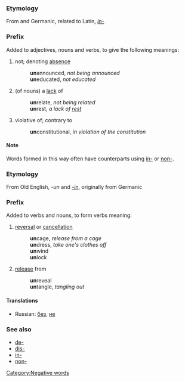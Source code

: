 ===Etymology===
From {{OE.}} and Germanic, related to Latin, ''[[in-]]''

===Prefix===
Added to adjectives, nouns and verbs, to give the following meanings:
#not; denoting [[absence]]
#:'''un'''announced, ''not being announced''
#:'''un'''educated, ''not educated''
#(of nouns) a [[lack]] of
#:'''un'''relate, ''not being related''
#:'''un'''rest, ''a lack of [[rest]]''
#violative of; contrary to
#:'''un'''constitutional, ''in violation of the constitution''

====Note====
Words formed in this way often have counterparts using [[in-]] or [[non-]].

===Etymology===
From Old English, ''-un'' and ''[[-in]]'', originally from Germanic

===Prefix===
Added to verbs and nouns, to form verbs meaning:
#[[reversal]] or [[cancel|cancellation]]
#:'''un'''cage, ''release from a cage''
#:'''un'''dress, ''take one's clothes off''
#:'''un'''wind
#:'''un'''lock
#[[release]] from
#:'''un'''reveal
#:'''un'''tangle, ''tangling out''

====Translations====
*Russian: [[без]], [[не]]

===See also===
*[[de-]]
*[[dis-]]
*[[in-]]
*[[non-]]

[[Category:Negative words]]